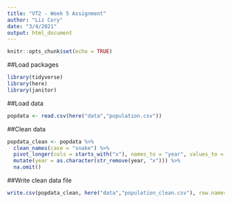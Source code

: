 ```yaml
---
title: "VT2 - Week 5 Assignment"
author: "Liz Cory"
date: "3/4/2021"
output: html_document
---
```


```r
knitr::opts_chunk$set(echo = TRUE)
```

##Load packages
```r
library(tidyverse)
library(here)
library(janitor)
```

##Load data
```r

popdata <- read.csv(here("data","population.csv"))

```

##Clean data
```r

popdata_clean <- popdata %>% 
  clean_names(case = "snake") %>% 
  pivot_longer(cols = starts_with("x"), names_to = "year", values_to = "population") %>% 
  mutate(year = as.character(str_remove(year, "x"))) %>% 
  na.omit()

```

##Write clean data file
```r

write.csv(popdata_clean, here("data","population_clean.csv"), row.names =FALSE)

```

